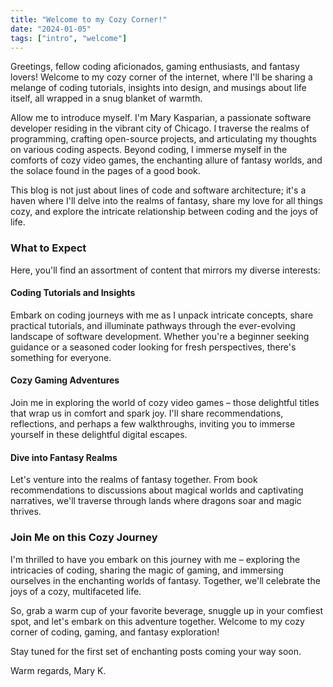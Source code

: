 ```yaml
---
title: "Welcome to my Cozy Corner!"
date: "2024-01-05"
tags: ["intro", "welcome"]
---
```


Greetings, fellow coding aficionados, gaming enthusiasts, and fantasy lovers! Welcome to my cozy corner of the internet, where I'll be sharing a melange of coding tutorials, insights into design, and musings about life itself, all wrapped in a snug blanket of warmth.

Allow me to introduce myself. I'm Mary Kasparian, a passionate software developer residing in the vibrant city of Chicago. I traverse the realms of programming, crafting open-source projects, and articulating my thoughts on various coding aspects. Beyond coding, I immerse myself in the comforts of cozy video games, the enchanting allure of fantasy worlds, and the solace found in the pages of a good book.

This blog is not just about lines of code and software architecture; it's a haven where I'll delve into the realms of fantasy, share my love for all things cozy, and explore the intricate relationship between coding and the joys of life.

### What to Expect

Here, you'll find an assortment of content that mirrors my diverse interests:

#### Coding Tutorials and Insights

Embark on coding journeys with me as I unpack intricate concepts, share practical tutorials, and illuminate pathways through the ever-evolving landscape of software development. Whether you're a beginner seeking guidance or a seasoned coder looking for fresh perspectives, there's something for everyone.

#### Cozy Gaming Adventures

Join me in exploring the world of cozy video games – those delightful titles that wrap us in comfort and spark joy. I'll share recommendations, reflections, and perhaps a few walkthroughs, inviting you to immerse yourself in these delightful digital escapes.

#### Dive into Fantasy Realms

Let's venture into the realms of fantasy together. From book recommendations to discussions about magical worlds and captivating narratives, we'll traverse through lands where dragons soar and magic thrives.

### Join Me on this Cozy Journey

I'm thrilled to have you embark on this journey with me – exploring the intricacies of coding, sharing the magic of gaming, and immersing ourselves in the enchanting worlds of fantasy. Together, we'll celebrate the joys of a cozy, multifaceted life.

So, grab a warm cup of your favorite beverage, snuggle up in your comfiest spot, and let's embark on this adventure together. Welcome to my cozy corner of coding, gaming, and fantasy exploration!

Stay tuned for the first set of enchanting posts coming your way soon.

Warm regards,
Mary K.
